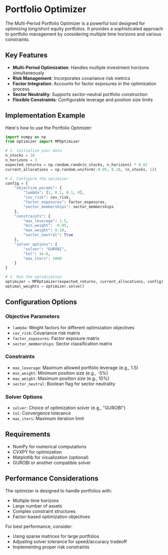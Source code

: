# Portfolio Optimizer

The Multi-Period Portfolio Optimizer is a powerful tool designed for optimizing long/short equity portfolios. It provides a sophisticated approach to portfolio management by considering multiple time horizons and various constraints.

## Key Features

- **Multi-Period Optimization**: Handles multiple investment horizons simultaneously
- **Risk Management**: Incorporates covariance risk metrics
- **Factor Integration**: Accounts for factor exposures in the optimization process
- **Sector Neutrality**: Supports sector-neutral portfolio construction
- **Flexible Constraints**: Configurable leverage and position size limits

## Implementation Example

Here's how to use the Portfolio Optimizer:

```python
import numpy as np
from optimizer import MPOptimizer

# 1. Initialize your data
n_stocks = 10
n_horizons = 3
expected_returns = np.random.randn(n_stocks, n_horizons) * 0.02
current_allocations = np.random.uniform(-0.05, 0.10, (n_stocks, 1))

# 2. Configure the optimizer
config = {
    "objective_params": {
        "lambda": [1, 0.1, 0.1, 0],
        "cov_risk": cov_risk,
        "factor_exposures": factor_exposures,
        "sector_memberships": sector_memberships
    },
    "constraints": {
        "max_leverage": 1.5,
        "min_weight": -0.05,
        "max_weight": 0.10,
        "sector_neutral": True
    },
    "solver_options": {
        "solver": "GUROBI",
        "tol": 1e-6,
        "max_iters": 1000
    }
}

# 3. Run the optimization
optimizer = MPOptimizer(expected_returns, current_allocations, config)
optimal_weights = optimizer.solve()
```

## Configuration Options

### Objective Parameters

- `lambda`: Weight factors for different optimization objectives
- `cov_risk`: Covariance risk matrix
- `factor_exposures`: Factor exposure matrix
- `sector_memberships`: Sector classification matrix

### Constraints

- `max_leverage`: Maximum allowed portfolio leverage (e.g., 1.5)
- `min_weight`: Minimum position size (e.g., -5%)
- `max_weight`: Maximum position size (e.g., 10%)
- `sector_neutral`: Boolean flag for sector neutrality

### Solver Options

- `solver`: Choice of optimization solver (e.g., "GUROBI")
- `tol`: Convergence tolerance
- `max_iters`: Maximum iteration limit

## Requirements

- NumPy for numerical computations
- CVXPY for optimization
- Matplotlib for visualization (optional)
- GUROBI or another compatible solver

## Performance Considerations

The optimizer is designed to handle portfolios with:

- Multiple time horizons
- Large number of assets
- Complex constraint structures
- Factor-based optimization objectives

For best performance, consider:

- Using sparse matrices for large portfolios
- Adjusting solver tolerance for speed/accuracy tradeoff
- Implementing proper risk constraints
